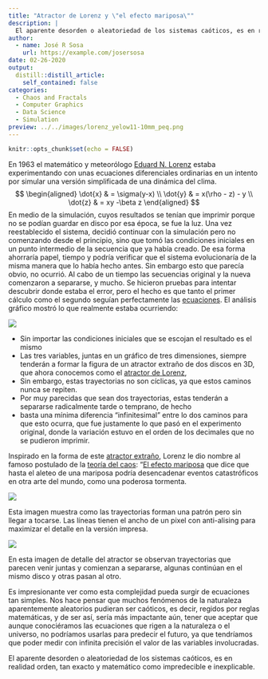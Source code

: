 ```yaml
---
title: "Atractor de Lorenz y \"el efecto mariposa\""
description: |
  El aparente desorden o aleatoriedad de los sistemas caóticos, es en realidad orden, tan exacto y matemático como impredecible e inexplicable. Escribí una breve reseña de una historia que vi cuando estudiaba en la universidad, sobre una de las características más interesantes de la teoría del caos: "el efecto mariposa".
author:
  - name: José R Sosa
    url: https://example.com/josersosa
date: 02-26-2020
output:
  distill::distill_article:
    self_contained: false
categories:
  - Chaos and Fractals
  - Computer Graphics
  - Data Science
  - Simulation
preview: ../../images/lorenz_yelow11-10mm_peq.png
---
```


```r
knitr::opts_chunk$set(echo = FALSE)
```

En 1963 el matemático y meteorólogo [Eduard N. Lorenz](https://es.wikipedia.org/wiki/Edward_Lorenz) estaba experimentando con unas ecuaciones diferenciales ordinarias en un intento por simular una versión simplificada de una dinámica del clima. 
$$
\begin{aligned}
\dot{x} & = \sigma(y-x) \\
\dot{y} & = x(\rho - z) - y \\
\dot{z} & = xy -\beta z
\end{aligned}
$$
En medio de la simulación, cuyos resultados se tenían que imprimir porque no se podían guardar en disco por esa época, se fue la luz. Una vez reestablecido el sistema, decidió continuar con la simulación pero no comenzando desde el principio, sino que tomó las condiciones iniciales en un punto intermedio de la secuencia que ya había creado. De esa forma ahorraría papel, tiempo y podría verificar que el sistema evolucionaría de la misma manera que lo había hecho antes. Sin embargo esto que parecía obvio, no ocurrió. Al cabo de un tiempo las secuencias original y la nueva comenzaron a separarse, y mucho.
Se hicieron pruebas para intentar descubrir donde estaba el error, pero el hecho es que tanto el primer cálculo como el segundo seguían perfectamente las [ecuaciones](https://en.wikipedia.org/wiki/Lorenz_system). El análisis gráfico mostró lo que realmente estaba ocurriendo:

![](../../images/lorenz_yelow11-15mm_peq.png)

- Sin importar las condiciones iniciales que se escojan el resultado es el mismo 
- Las tres variables, juntas en un gráfico de tres dimensiones, siempre tenderán a formar la figura de un atractor extraño de dos discos en 3D, que ahora conocemos como el [atractor de Lorenz](https://es.wikipedia.org/wiki/Atractor_de_Lorenz),
- Sin embargo, estas trayectorias no son cíclicas, ya que estos caminos nunca se repiten.
- Por muy parecidas que sean dos trayectorias, estas tenderán a separarse radicalmente tarde o temprano, de hecho
- basta una mínima diferencia "infinitesimal" entre lo dos caminos para que esto ocurra, que fue justamente lo que pasó en el experimento original, donde la variación estuvo en el orden de los decimales que no se pudieron imprimir.

Inspirado en la forma de este [atractor extraño](https://es.wikipedia.org/wiki/Atractor), Lorenz le dio nombre al famoso postulado de la [teoría del caos]([https://es.wikipedia.org/wiki/Teor%C3%ADa_del_caos](https://es.wikipedia.org/wiki/Teoría_del_caos)): "[El efecto mariposa](https://es.wikipedia.org/wiki/Efecto_mariposa) que dice que hasta el aleteo de una mariposa podría desencadenar eventos catastróficos en otra arte del mundo, como una poderosa tormenta. 

![](../../images/lorenz_detalle1.png)

Esta imagen muestra como las trayectorias forman una patrón pero sin llegar a tocarse. Las líneas tienen el ancho de un pixel con anti-alising para maximizar el detalle en la versión impresa.

![](../../images/lorenz_detalle2.png)

En esta imagen de detalle del atractor se observan trayectorias que parecen venir juntas y comienzan a separarse, algunas continúan en el mismo disco y otras pasan al otro.

Es impresionante ver como esta complejidad pueda surgir de ecuaciones tan simples. Nos hace pensar que muchos fenómenos de la naturaleza aparentemente aleatorios pudieran ser caóticos, es decir, regidos por reglas matemáticas, y de ser así, sería más impactante aún, tener que aceptar que aunque conociéramos las ecuaciones que rigen a la naturaleza o el universo, no podríamos usarlas para predecir el futuro, ya que tendríamos que poder medir con infinita precisión el valor de las variables involucradas.

El aparente desorden o aleatoriedad de los sistemas caóticos, es en realidad orden, tan exacto y matemático como impredecible e inexplicable.

